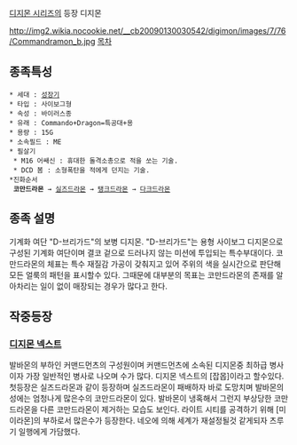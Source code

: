 [[디지몬 시리즈]]의 등장 디지몬

http://img2.wikia.nocookie.net/__cb20090130030542/digimon/images/7/76/Commandramon_b.jpg
[[목차]]

== 종족특성 ==
 * 세대 : [[성장기]]
 * 타입 : 사이보그형
 * 속성 : 바이러스종
 * 유래 : Commando+Dragon=특공대+용
 * 용량 : 15G
 * 소속필드 : ME
 * 필살기
  * M16 어쌔신 : 휴대한 돌격소총으로 적을 쏘는 기술.
  * DCD 봄 : 소형폭탄을 적에게 던지는 기술.
 *진화순서
  '''코만드라몬''' → [[실즈드라몬]] → [[탱크드라몬]] → [[다크드라몬]]

== 종족 설명 ==
기계화 여단 "D-브리가드"의 보병 디지몬. "D-브리가드"는 용형 사이보그 디지몬으로 구성된 기계화 여단이며 결코 겉으로 드러나지 않는 미션에 투입되는 특수부대이다. 코만드라몬의 체표는 특수 재질감 가공이 갖춰지고 있어 주위의 색을 실시간으로 판단해 모든 얼룩의 패턴을 표시할수 있다. 그때문에 대부분의 목표는 코만드라몬의 존재를 알아차리는 일이 없이 매장되는 경우가 많다고 한다. 

== 작중등장 ==
=== [[디지몬 넥스트]] ===
발바몬의 부하인 커맨드먼츠의 구성원이며 커맨드먼츠에 소속된 디지몬중 최하급 병사이자 가장 일반적인 병사로 나오며 수가 많다. 디지몬 넥스트의 [잡몹]이라고 할수있다. 첫등장은 실즈드라몬과 같이 등장하며 실즈드라몬이 패배하자 바로 도망치며 발바몬의 성에는 엄청나게 많은수의 코만드라몬이 있다. 발바몬이 냉혹해서 그런지 부상당한 코만드라몬을 다른 코만드라몬이 제거하는 모습도 보인다. 라이트 시티를 공격하기 위해 [미이라몬]의 부하로서 많은수가 등장한다. 네오에 의해 세계가 재설정될것 같게되자 츠루기 일행에게 가담했다. 
